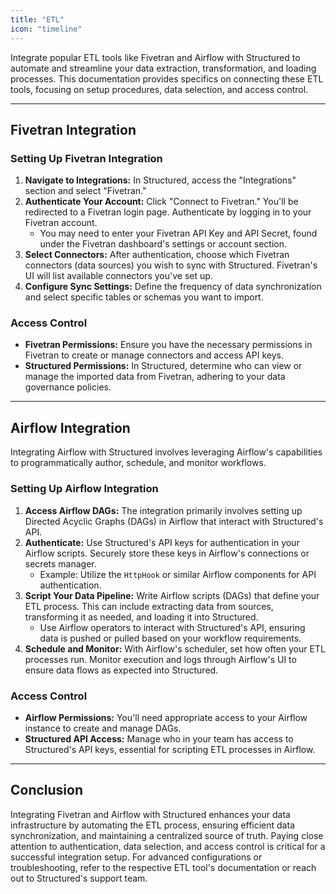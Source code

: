 ```yaml
---
title: "ETL"
icon: "timeline"
---
```


Integrate popular ETL tools like Fivetran and Airflow with Structured to automate and streamline your data extraction, transformation, and loading processes. This documentation provides specifics on connecting these ETL tools, focusing on setup procedures, data selection, and access control.

---

## Fivetran Integration

### Setting Up Fivetran Integration

1. **Navigate to Integrations:** In Structured, access the "Integrations" section and select "Fivetran."
2. **Authenticate Your Account:** Click "Connect to Fivetran." You'll be redirected to a Fivetran login page. Authenticate by logging in to your Fivetran account.
   - You may need to enter your Fivetran API Key and API Secret, found under the Fivetran dashboard's settings or account section.
3. **Select Connectors:** After authentication, choose which Fivetran connectors (data sources) you wish to sync with Structured. Fivetran's UI will list available connectors you've set up.
4. **Configure Sync Settings:** Define the frequency of data synchronization and select specific tables or schemas you want to import.

### Access Control

- **Fivetran Permissions:** Ensure you have the necessary permissions in Fivetran to create or manage connectors and access API keys.
- **Structured Permissions:** In Structured, determine who can view or manage the imported data from Fivetran, adhering to your data governance policies.

---

## Airflow Integration

Integrating Airflow with Structured involves leveraging Airflow's capabilities to programmatically author, schedule, and monitor workflows.

### Setting Up Airflow Integration

1. **Access Airflow DAGs:** The integration primarily involves setting up Directed Acyclic Graphs (DAGs) in Airflow that interact with Structured's API.
2. **Authenticate:** Use Structured's API keys for authentication in your Airflow scripts. Securely store these keys in Airflow's connections or secrets manager.
   - Example: Utilize the `HttpHook` or similar Airflow components for API authentication.
3. **Script Your Data Pipeline:** Write Airflow scripts (DAGs) that define your ETL process. This can include extracting data from sources, transforming it as needed, and loading it into Structured.
   - Use Airflow operators to interact with Structured's API, ensuring data is pushed or pulled based on your workflow requirements.
4. **Schedule and Monitor:** With Airflow's scheduler, set how often your ETL processes run. Monitor execution and logs through Airflow's UI to ensure data flows as expected into Structured.

### Access Control

- **Airflow Permissions:** You'll need appropriate access to your Airflow instance to create and manage DAGs.
- **Structured API Access:** Manage who in your team has access to Structured's API keys, essential for scripting ETL processes in Airflow.

---

## Conclusion

Integrating Fivetran and Airflow with Structured enhances your data infrastructure by automating the ETL process, ensuring efficient data synchronization, and maintaining a centralized source of truth. Paying close attention to authentication, data selection, and access control is critical for a successful integration setup. For advanced configurations or troubleshooting, refer to the respective ETL tool's documentation or reach out to Structured's support team.
